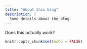```yaml
---
title: "About this blog"
description: |
  Some details about the blog
---
```


Does this actually work?
```r
knitr::opts_chunk$set(echo = FALSE)
```
